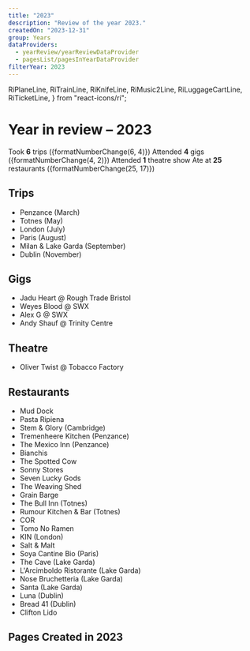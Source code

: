 ```yaml
---
title: "2023"
description: "Review of the year 2023."
createdOn: "2023-12-31"
group: Years
dataProviders:
  - yearReview/yearReviewDataProvider
  - pagesList/pagesInYearDataProvider
filterYear: 2023
---
```


  RiPlaneLine,
  RiTrainLine,
  RiKnifeLine,
  RiMusic2Line,
  RiLuggageCartLine,
  RiTicketLine,
} from "react-icons/ri";

# Year in review – 2023

<EmbeddedWrapper>
  <Wall>
    <Tile>
      <Icon component={RiLuggageCartLine} /> Took <strong>6</strong> trips
      <span className="text-sm">({formatNumberChange(6, 4)})</span>
    </Tile>
    <Tile>
      <Icon component={RiMusic2Line} /> Attended <strong>4</strong> gigs
      <span className="text-sm">({formatNumberChange(4, 2)})</span>
    </Tile>
    <Tile>
      <Icon component={RiTicketLine} /> Attended <strong>1</strong> theatre show
    </Tile>
    <Tile>
      <Icon component={RiKnifeLine} /> Ate at <strong>25</strong> restaurants
      <span className="text-sm">({formatNumberChange(25, 17)})</span>
    </Tile>
    <CountTiles />
  </Wall>
</EmbeddedWrapper>

## Trips

- <Icon component={RiTrainLine} />
  Penzance (March)
- <Icon component={RiTrainLine} />
  Totnes (May)
- <Icon component={RiTrainLine} />
  London (July)
- <Icon component={RiTrainLine} />
  Paris (August)
- <Icon component={RiPlaneLine} />
  Milan & Lake Garda (September)
- <Icon component={RiPlaneLine} />
  Dublin (November)

## Gigs

- Jadu Heart @ Rough Trade Bristol
- Weyes Blood @ SWX
- Alex G @ SWX
- Andy Shauf @ Trinity Centre

## Theatre

- Oliver Twist @ Tobacco Factory

## Restaurants

- Mud Dock
- Pasta Ripiena
- Stem & Glory (Cambridge)
- Tremenheere Kitchen (Penzance)
- The Mexico Inn (Penzance)
- Bianchis
- The Spotted Cow
- Sonny Stores
- Seven Lucky Gods
- The Weaving Shed
- Grain Barge
- The Bull Inn (Totnes)
- Rumour Kitchen & Bar (Totnes)
- COR
- Tomo No Ramen
- KIN (London)
- Salt & Malt
- Soya Cantine Bio (Paris)
- The Cave (Lake Garda)
- L'Arcimboldo Ristorante (Lake Garda)
- Nose Bruchetteria (Lake Garda)
- Santa (Lake Garda)
- Luna (Dublin)
- Bread 41 (Dublin)
- Clifton Lido

## Pages Created in 2023

<PagesList withIndex={true} />
